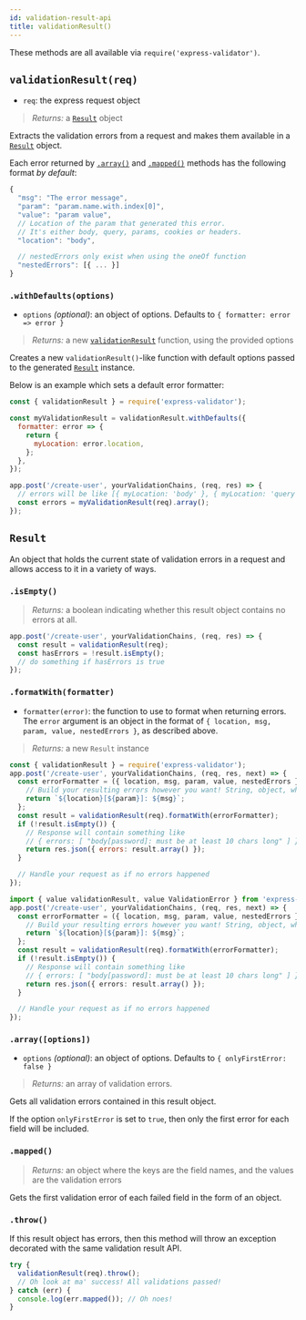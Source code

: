 ```yaml
---
id: validation-result-api
title: validationResult()
---
```



These methods are all available via `require('express-validator')`.

## `validationResult(req)`

- `req`: the express request object

> _Returns:_ a [`Result`](#result) object

Extracts the validation errors from a request and makes them available in a [`Result`](#result) object.

Each error returned by [`.array()`](#array-options) and [`.mapped()`](#mapped) methods
has the following format _by default_:

```js
{
  "msg": "The error message",
  "param": "param.name.with.index[0]",
  "value": "param value",
  // Location of the param that generated this error.
  // It's either body, query, params, cookies or headers.
  "location": "body",

  // nestedErrors only exist when using the oneOf function
  "nestedErrors": [{ ... }]
}
```

### `.withDefaults(options)`

- `options` _(optional)_: an object of options. Defaults to `{ formatter: error => error }`

> _Returns:_ a new [`validationResult`](#validationresultreq) function, using the provided options

Creates a new `validationResult()`-like function with default options passed to the generated
[`Result`](#result) instance.

Below is an example which sets a default error formatter:

```js
const { validationResult } = require('express-validator');

const myValidationResult = validationResult.withDefaults({
  formatter: error => {
    return {
      myLocation: error.location,
    };
  },
});

app.post('/create-user', yourValidationChains, (req, res) => {
  // errors will be like [{ myLocation: 'body' }, { myLocation: 'query' }], etc
  const errors = myValidationResult(req).array();
});
```

## `Result`

An object that holds the current state of validation errors in a request and allows access to it in
a variety of ways.

### `.isEmpty()`

> _Returns:_ a boolean indicating whether this result object contains no errors at all.

```js
app.post('/create-user', yourValidationChains, (req, res) => {
  const result = validationResult(req);
  const hasErrors = !result.isEmpty();
  // do something if hasErrors is true
});
```

### `.formatWith(formatter)`

- `formatter(error)`: the function to use to format when returning errors.  
   The `error` argument is an object in the format of `{ location, msg, param, value, nestedErrors }`, as described above.

> _Returns:_ a new `Result` instance

<Tabs>
<TabItem value="js" label="JavaScript">

```js
const { validationResult } = require('express-validator');
app.post('/create-user', yourValidationChains, (req, res, next) => {
  const errorFormatter = ({ location, msg, param, value, nestedErrors }) => {
    // Build your resulting errors however you want! String, object, whatever - it works!
    return `${location}[${param}]: ${msg}`;
  };
  const result = validationResult(req).formatWith(errorFormatter);
  if (!result.isEmpty()) {
    // Response will contain something like
    // { errors: [ "body[password]: must be at least 10 chars long" ] }
    return res.json({ errors: result.array() });
  }

  // Handle your request as if no errors happened
});
```

</TabItem>
<TabItem value="ts" label="TypeScript">

```typescript
import { value validationResult, value ValidationError } from 'express-validator';
app.post('/create-user', yourValidationChains, (req, res, next) => {
  const errorFormatter = ({ location, msg, param, value, nestedErrors }: ValidationError) => {
    // Build your resulting errors however you want! String, object, whatever - it works!
    return `${location}[${param}]: ${msg}`;
  };
  const result = validationResult(req).formatWith(errorFormatter);
  if (!result.isEmpty()) {
    // Response will contain something like
    // { errors: [ "body[password]: must be at least 10 chars long" ] }
    return res.json({ errors: result.array() });
  }

  // Handle your request as if no errors happened
});
```

</TabItem>
</Tabs>

### `.array([options])`

- `options` _(optional)_: an object of options. Defaults to `{ onlyFirstError: false }`

> _Returns:_ an array of validation errors.

Gets all validation errors contained in this result object.

If the option `onlyFirstError` is set to `true`, then only the first
error for each field will be included.

### `.mapped()`

> _Returns:_ an object where the keys are the field names, and the values are the validation errors

Gets the first validation error of each failed field in the form of an object.

### `.throw()`

If this result object has errors, then this method will throw an exception
decorated with the same validation result API.

```js
try {
  validationResult(req).throw();
  // Oh look at ma' success! All validations passed!
} catch (err) {
  console.log(err.mapped()); // Oh noes!
}
```
